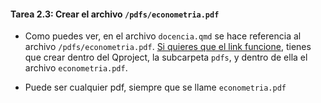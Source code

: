 ::: {.callout-important icon="false"}
#### Tarea 2.3: Crear el archivo `/pdfs/econometria.pdf`

-   Como puedes ver, en el archivo `docencia.qmd` se hace referencia al archivo `/pdfs/econometria.pdf`. [Si quieres que el link funcione]{.underline}, tienes que crear dentro del Qproject, la subcarpeta `pdfs`, y dentro de ella el archivo `econometria.pdf`.

- Puede ser cualquier pdf, siempre que se llame `econometria.pdf`

:::

